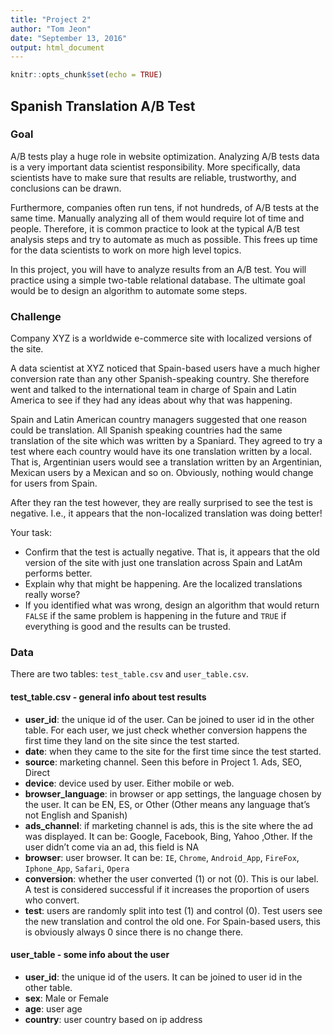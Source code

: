 ```yaml
---
title: "Project 2"
author: "Tom Jeon"
date: "September 13, 2016"
output: html_document
---
```


```r
knitr::opts_chunk$set(echo = TRUE)
```

## Spanish Translation A/B Test
### Goal

A/B tests play a huge role in website optimization. Analyzing A/B tests data is a very important
data scientist responsibility. More specifically, data scientists have to make sure that results are reliable, trustworthy, and conclusions can be drawn.

Furthermore, companies often run tens, if not hundreds, of A/B tests at the same time. Manually
analyzing all of them would require lot of time and people. Therefore, it is common practice to
look at the typical A/B test analysis steps and try to automate as much as possible. This frees
up time for the data scientists to work on more high level topics.

In this project, you will have to analyze results from an A/B test. You will practice using a simple two-table relational database. The ultimate goal would be to design an algorithm to automate some steps.

### Challenge

Company XYZ is a worldwide e-commerce site with localized versions of the site.

A data scientist at XYZ noticed that Spain-based users have a much higher conversion rate than any other Spanish-speaking country. She therefore went and talked to the international team in charge of Spain and Latin America to see if they had any ideas about why that was happening.

Spain and Latin American country managers suggested that one reason could be translation. All Spanish speaking countries had the same translation of the site which was written by a Spaniard. They agreed to try a test where each country would have its one translation written by a local. That is, Argentinian users would see a translation written by an Argentinian, Mexican users by a Mexican and so on. Obviously, nothing would change for users from Spain.

After they ran the test however, they are really surprised to see the test is negative. I.e., it appears that the non-localized translation was doing better!

Your task:

- Confirm that the test is actually negative. That is, it appears that the old version of the site with just one translation across Spain and LatAm performs better.
- Explain why that might be happening. Are the localized translations really worse?
- If you identified what was wrong, design an algorithm that would return `FALSE` if the same problem is happening in the future and `TRUE` if everything is good and the results can be trusted.

### Data

There are two tables: `test_table.csv` and `user_table.csv`.

#### test_table.csv - general info about test results

- **user_id**: the unique id of the user. Can be joined to user id in the other table. For each user, we just check whether conversion happens the first time they land on the site since the test started.
- **date**: when they came to the site for the first time since the test started.
- **source**: marketing channel. Seen this before in Project 1. Ads, SEO, Direct
- **device**: device used by user. Either mobile or web.
- **browser_language**: in browser or app settings, the language chosen by the user. It can be EN, ES, or Other (Other means any language that's not English and Spanish)
- **ads_channel**: if marketing channel is ads, this is the site where the ad was displayed. It
can be: Google, Facebook, Bing, Yahoo ,Other. If the user didn't come via an ad, this field is NA
- **browser**: user browser. It can be: `IE`, `Chrome`, `Android_App`, `FireFox`, `Iphone_App`,
`Safari`, `Opera`
- **conversion**: whether the user converted (1) or not (0). This is our label. A test is considered successful if it increases the proportion of users who convert.
- **test**: users are randomly split into test (1) and control (0). Test users see the new
translation and control the old one. For Spain-based users, this is obviously always 0
since there is no change there.

#### user_table - some info about the user

- **user_id**: the unique id of the users. It can be joined to user id in the other table.
- **sex**: Male or Female
- **age**: user age 
- **country**: user country based on ip address
